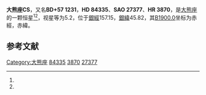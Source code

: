 {{Starbox begin
| name = 大熊座CS
}}
{{Starbox observe
| epoch = [[J2000.0|J2000.0]]
| constell = [[大熊座|大熊座]]<ref name=SIMBAD>{{cite web
 | url=http://simbad.u-strasbg.fr/simbad/sim-id?Ident=HR+3870
 | title =Pulsating variable Star
 | publisher=Centre de Données astronomiques de Strasbourg
 | work=SIMBAD
 | accessdate=2012-07-13}}</ref><ref name=DATA>{{cite web
 | url=http://vizier.u-strasbg.fr/viz-bin/VizieR-5?-out.add=.&-source=5050&-corr=PK=HR&-out.max=9999&HR=3870
 | title =VizieR Detailed Page
 | accessdate=2012-07-13}}</ref>
| 星官 = 
| ra = {{RA|9|46|31.7}}<ref name=SIMBAD /><ref name=DATA />
| dec = {{DEC|+57|7|41}}<ref name=SIMBAD /><ref name=DATA />
| appmag_v = 5.2<ref name=SIMBAD /><ref name=DATA />
}}
{{Starbox character
| class = M3IIIab<ref name=SIMBAD /><ref name=DATA />
| b-v = 1.62<ref name=SIMBAD /><ref name=DATA />
| u-b = 1.8<ref name=SIMBAD /><ref name=DATA />
| r-i = <ref name=SIMBAD /><ref name=DATA />
| variable = 
}}
{{Starbox astrometry
| radial_v = 1.8
| prop_mo_ra = 8
| parallax = 
| p_error = 
}}
{{Starbox catalog
| names =BD+57 1231，[[SAO星表|SAO]] 27377，[[HD星表|HD]] 84335，[[HR星表|HR]] 3870}}
{{Starbox reference |Simbad=HR+3870}}
{{Starbox end}}

'''大熊座CS'''，又名'''BD+57 1231'''，'''HD 84335'''、'''SAO 27377'''、'''HR 3870'''，是[[大熊座|大熊座]]的一颗恒星<ref name=SIMBAD /><ref name=DATA />，视星等为5.2，位于[[銀道座標系|銀經]]157.15，[[銀道座標系|銀緯]]45.82，其[[B1900.0|B1900.0]]坐标为赤經{{RA|9|39|26.9}}，赤緯{{DEC|+57|45.82|14}}。

== 参考文献 ==
{{reflist}}

{{star-stub}}

{{大熊座恒星}}
[[Category:大熊座|Category:大熊座]]
[[Category:HD和HDE天體|84335]]
[[Category:HR天體|3870]]
[[Category:SAO天體|27377]]
